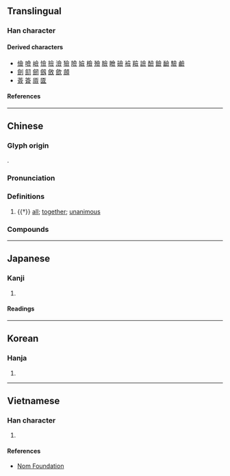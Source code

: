{{also|㑒|佥}}
{{character info}}
==Translingual==
{{Han simplified forms|僉|㑒|佥|ex=y}}

===Han character===
{{Han char|rn=9|rad=人|as=11|sn=13|four=80886|canj=OMRO|ids=⿳亼吅从}}

====Derived characters====
* [[儉]] [[噞]] [[嶮]] [[憸]] [[撿]] [[澰]] [[獫]] [[險]] [[嬐]] [[檢]] [[殮]] [[臉]] [[瞼]] [[礆]] [[襝]] [[羷]] [[譣]] [[醶]] [[鐱]] [[䩎]] [[驗]] [[鹼]]
* [[劍]] [[劎]] [[劒]] [[劔]] [[斂]] [[歛]] [[顩]]
* [[薟]] [[簽]] [[厱]] [[匳]]

====References====
{{Han ref|kx=0115.270|dkj=01054|dj=0246.140|hdz=10207.030|uh=50C9}}

----

==Chinese==
{{zh-forms|s=佥|alt=𠑲}}

===Glyph origin===
{{Han etym}}
{{Han compound|亼|吅|从|ls=ic}}.

===Pronunciation===
{{zh-pron
|m=qiān
|c=cim1
|mn=chhiam
|mc=y
|oc=y
|ma=
|cat=adv
}}

===Definitions===
{{zh-hanzi}}

# {{†}} [[all]]; [[together]]; [[unanimous]]

===Compounds===
{{zh-der|僉押|僉同|僉議|僉謀|僉望|僉事|打僉}}

----

==Japanese==

===Kanji===
{{ja-kanji|grade=|rs=人11}}

# {{rfdef|ja|sort=人11}}

====Readings====
{{ja-readings
|goon=せん
|kanon=せん
|kun=みな-, ことごとく, ともに
|nanori=みな
}}

----

==Korean==

===Hanja===
{{ko-hanja|hangeul=[[첨]]|rv=cheom|mr=ch'ŏm|y=chem}}

# {{rfdef|ko|sort=人11}}

----

==Vietnamese==

===Han character===
{{vi-readings|rs=人11|reading=thiêm}}

# {{rfdef|vi|sort=人11}}

====References====
* [http://nomfoundation.org/common/nom_details.php?codepoint=50c9 Nom Foundation]